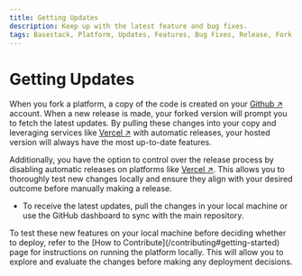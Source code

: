 ```yaml
---
title: Getting Updates
description: Keep up with the latest feature and bug fixes.
tags: Basestack, Platform, Updates, Features, Bug Fixes, Release, Fork, Github, Vercel, Automatic Releases, Local Machine, Deployment, Testing
---
```



# Getting Updates

When you fork a platform, a copy of the code is created on your [Github ↗](https://github.com) account. When a new release is made, your forked version will prompt you to fetch the latest updates. By pulling these changes into your copy and leveraging services like [Vercel ↗](https://vercel.com/) with automatic releases, your hosted version will always have the most up-to-date features.

Additionally, you have the option to control over the release process by disabling automatic releases on platforms like [Vercel ↗](https://vercel.com/). This allows you to thoroughly test new changes locally and ensure they align with your desired outcome before manually making a release.

- To receive the latest updates, pull the changes in your local machine or use the GitHub dashboard to sync with the main repository.

<Callout type="info" emoji="ℹ️">
  To test these new features on your local machine before deciding whether to
  deploy, refer to the [How to Contribute](/contributing#getting-started) page
  for instructions on running the platform locally. This will allow you to
  explore and evaluate the changes before making any deployment decisions.
</Callout>
